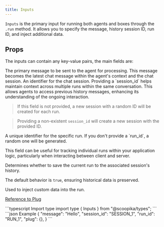 ```yaml
---
title: Inputs
---
```


`Inputs` is the primary input for running both agents and boxes through the `.run` method. It allows you to specify the message, history session ID, run ID, and inject additional data.

## Props

The inputs can contain any key-value pairs, the main fields are:

<ParamField path="message" type="string">
  The primary message to be sent to the agent for processing. This message becomes the latest chat message within the agent's context and the chat session.
</ParamField>

<ParamField path="session_id" type="string">
  An identifier for the chat session. Providing a `session_id` helps maintain context across multiple runs within the same conversation. This allows agents to access previous history messages, enhancing its understanding of the ongoing interaction.

  > If this field is not provided, a new session with a random ID will be created for each run.

  > Providing a non-existent `session_id` will create a new session with the provided ID.
</ParamField>

<ParamField path="run_id" type="string">
  A unique identifier for the specific run. If you don't provide a `run_id`, a random one will be generated.

  This field can be useful for tracking individual runs within your application logic, particularly when interacting between client and server.
</ParamField>

<ParamField path="save_history" type="boolean" default={true}>
  Determines whether to save the current run to the associated session's history.

  The default behavior is `true`, ensuring historical data is preserved.
</ParamField>


<ParamField path="plug" type="Plug">
  Used to inject custom data into the run.

  [Reference to Plug](/api-reference/plug)
</ParamField>

<RequestExample>
```typescript Import type
import type { Inputs } from "@scoopika/types";
```
</RequestExample>

<ResponseExample>
```json Example
{
  "message": "Hello",
  "session_id": "SESSION_1",
  "run_id": "RUN_1",
  "plug": {},
}
```
</ResponseExample>